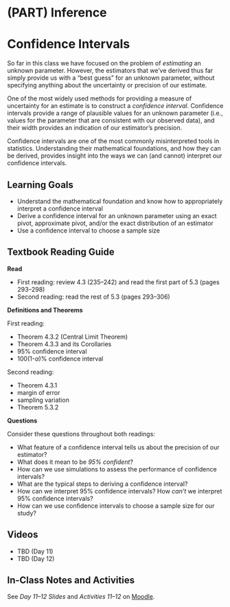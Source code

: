 # (PART) Inference {-}

# Confidence Intervals

So far in this class we have focused on the problem of *estimating* an unknown parameter. However, the estimators that we've derived thus far simply provide us with a "best guess" for an unknown parameter, without specifying anything about the uncertainty or precision of our estimate.

One of the most widely used methods for providing a measure of uncertainty for an estimate is to construct a *confidence interval*. Confidence intervals provide a range of plausible values for an unknown parameter (i.e., values for the parameter that are consistent with our observed data), and their width provides an indication of our estimator's precision.

Confidence intervals are one of the most commonly misinterpreted tools in statistics. Understanding their mathematical foundations, and how they can be derived, provides insight into the ways we can (and cannot) interpret our confidence intervals.

## Learning Goals {-}

- Understand the mathematical foundation and know how to appropriately interpret a confidence interval
- Derive a confidence interval for an unknown parameter using an exact pivot, approximate pivot, and/or the exact distribution of an estimator
- Use a confidence interval to choose a sample size

## Textbook Reading Guide {-}

**Read** 

- First reading: review 4.3 (235--242) and read the first part of 5.3 (pages 293--298)
- Second reading: read the rest of 5.3 (pages 293--306)

**Definitions and Theorems**

First reading: 

- Theorem 4.3.2 (Central Limit Theorem)
- Theorem 4.3.3 and its Corollaries 
- 95% confidence interval
- 100(1-$\alpha$)% confidence interval

Second reading:

- Theorem 4.3.1
- margin of error
- sampling variation
- Theorem 5.3.2


**Questions** 

Consider these questions throughout both readings:

- What feature of a confidence interval tells us about the precision of our estimator?
- What does it mean to be *95% confident*?
- How can we use simulations to assess the performance of confidence intervals?
- What are the typical steps to deriving a confidence interval?
- How can we interpret 95% confidence intervals? How *can't* we interpret 95% confidence intervals?
- How can we use confidence intervals to choose a sample size for our study?

## Videos {-}

- TBD (Day 11)
- TBD (Day 12)

## In-Class Notes and Activities {-}

See *Day 11--12 Slides* and *Activities 11--12* on [Moodle](https://moodle.macalester.edu/course/view.php?id=4532).
